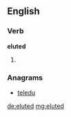 ==English==

===Verb===
'''eluted'''

# {{past of|[[elute]]}}

===Anagrams===
* [[teledu#English|teledu]]

[[de:eluted]]
[[mg:eluted]]